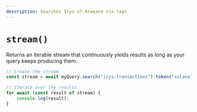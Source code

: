```yaml
---
description: Searches Irys or Arweave via tags
---
```



# `stream()`

Returns an iterable stream that continuously yields results as long as your query keeps producing them.

```js
// Create the stream
const stream = await myQuery.search("irys:transactions").token("solana").stream();

// Iterate over the results
for await (const result of stream) {
	console.log(result);
}
```
